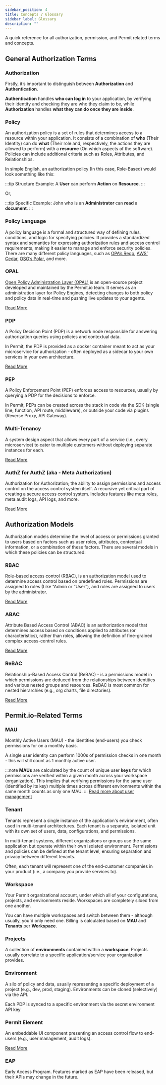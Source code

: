 ```yaml
---
sidebar_position: 4
title: Concepts / Glossary
sidebar_label: Glossary
description: ""
---
```


<p className="intro-paragraph">A quick reference for all authorization, permission, and Permit related terms and concepts. </p>

## General Authorization Terms

### Authorization

Firstly, it’s important to distinguish between **Authorization** and **Authentication**.

**Authentication** handles **who can log in** to your application,
by verifying their identity and checking they are who they claim to be,
while **Authorization** handles **what they can do once they are inside**.

### Policy

An authorization policy is a set of rules that determines access to a resource within your application.
It consists of a combination of **who** (Their Identity) can do **what** (Their role and, respectively, the actions
they are allowed to perform) with a **resource** (On which aspects of the software).
Policies can include additional criteria such as Roles, Attributes, and Relationships.

In simple English, an authorization policy (In this case, Role-Based) would look something like this:

:::tip Structure Example:
A **User** can perform **Action** on **Resource**.
:::

Or,

:::tip Specific Example:
John who is an **Administrator** can **read** a **document**.
:::

### Policy Language

A policy language is a formal and structured way of defining rules, conditions, and logic for specifying policies.
It provides a standardized syntax and semantics for expressing authorization rules and access control requirements,
making it easier to manage and enforce security policies. There are many different policy languages,
such as [OPA’s Rego](https://www.openpolicyagent.org/docs/latest/policy-language/),
[AWS’ Cedar](https://www.cedarpolicy.com/en), [OSO’s Polar](https://docs.osohq.com/learn/polar-foundations.html), and more.

### OPAL

[Open Policy Administration Layer (OPAL)](https://github.com/permitio/opal) is an open-source project developed and maintained
by the Permit.io team. It serves as an administration layer for Policy Engines, detecting changes to both policy and policy data
in real-time and pushing live updates to your agents.

[Read More](/overview/how-does-it-work#opal)

### PDP

A Policy Decision Point (PDP) is a network node responsible for answering authorization queries using policies and contextual data.

In Permit, the PDP is provided as a docker container meant to act as your microservice for authorization -
often deployed as a sidecar to your own services in your own architecture.

[Read More](/overview/how-does-it-work#the-policy-decision-point-pdp)

### PEP

A Policy Enforcement Point (PEP) enforces access to resources, usually by querying a PDP for the decisions to enforce.

In Permit, PEPs can be created across the stack in code via the SDK (single line, function, API route, middleware),
or outside your code via plugins (Reverse Proxy, API Gateway).

### Multi-Tenancy

A system design aspect that allows every part of a service (i.e., every microservice) to cater to multiple customers
without deploying separate instances for each.

[Read More](/concepts/multi-tenant-authorization)

### AuthZ for AuthZ (aka - Meta Authorization)

Authorization for Authorization; the ability to assign permissions and access control on the access control system itself.
A recursive yet critical part of creating a secure access control system. Includes features like meta roles, meta audit logs,
API logs, and more.

[Read More](https://devops.com/watching-the-watchers-solving-the-problem-of-meta-permissions/)

## Authorization Models

Authorization models determine the level of access or permissions granted to users based on factors such as user roles,
attributes, contextual information, or a combination of these factors.
There are several models in which these policies can be structured:

### RBAC

Role-based access control (RBAC), is an authorization model used to determine access control based on predefined roles.
Permissions are assigned to roles (Like “Admin or “User”), and roles are assigned to users by the administrator.

[Read More](https://www.permit.io/blog/rbac-with-permit)

### ABAC

Attribute Based Access Control (ABAC) is an authorization model that determines access based on conditions applied to attributes
(or characteristics), rather than roles, allowing the definition of fine-grained complex access-control rules.

[Read More](https://www.permit.io/blog/what-is-abac)

### ReBAC

Relationship-Based Access Control (ReBAC) - is a permissions model in which permissions are deduced from the relationships
between identities and various nested groups and resources. ReBAC is most common for nested hierarchies (e.g., org charts, file directories).

[Read More](https://www.permit.io/blog/what-is-rebac)

## Permit.io-Related Terms

### MAU

Monthly Active Users (MAU) - the identities (end-users) you check permissions for on a monthly basis.

A single user identity can perform 1000s of permission checks in one month - this will still count as 1 monthly active user.

:::note
**MAUs** are calculated by the count of unique user **keys** for which permissions are verified within a given month across your workspace (organization).
This implies that verifying permissions for the same user (identified by its key) multiple times across different environments within the same month counts as only one MAU.
:::
[Read more about user management](/how-to/build-policies/policy-basics#users)

### Tenant

Tenants represent a single instance of the application's environment, often used in multi-tenant architectures.
Each tenant is a separate, isolated unit with its own set of users, data, configurations, and permissions.

In multi-tenant systems, different organizations or groups use the same application but operate within their own isolated environment.
Permissions and policies can be defined at the tenant level, ensuring separation and privacy between different tenants.

Often, each tenant will represent one of the end-customer companies in your product (i.e., a company you provide services to).

### Workspace

Your Permit organizational account, under which all of your configurations, projects, and environments reside.
Workspaces are completely siloed from one another.

You can have multiple workspaces and switch between them - although usually, you'd only need one.
Billing is calculated based on **MAU** and **Tenants** per **Workspace**.

### Projects

A collection of **environments** contained within a **workspace**. Projects usually correlate to a specific
application/service your organization provides.

### Environment

A silo of policy and data, usually representing a specific deployment of a project (e.g., dev, prod, staging).
Environments can be cloned (selectively) via the API.

Each PDP is synced to a specific environment via the secret environment API key

### Permit Element

An embeddable UI component presenting an access control flow to end-users (e.g., user management, audit logs).

[Read More](/embeddable-uis/overview)

### EAP

Early Access Program. Features marked as EAP have been released, but their APIs may change in the future.
